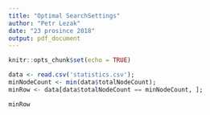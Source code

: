 ```yaml
---
title: "Optimal SearchSettings"
author: "Petr Lezak"
date: "23 prosince 2018"
output: pdf_document
---
```


```r
knitr::opts_chunk$set(echo = TRUE)
```

```r
data <- read.csv('statistics.csv');
minNodeCount <- min(data$totalNodeCount);
minRow <- data[data$totalNodeCount == minNodeCount, ];

minRow
```

